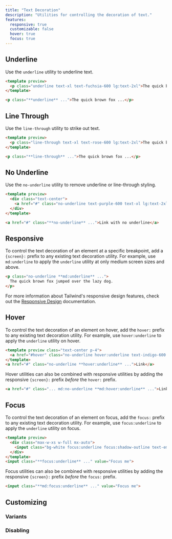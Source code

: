 ```yaml
---
title: "Text Decoration"
description: "Utilities for controlling the decoration of text."
features:
  responsive: true
  customizable: false
  hover: true
  focus: true
---
```




## Underline

Use the `underline` utility to underline text.

```html fuchsia
<template preview>
  <p class="underline text-xl text-fuchsia-600 lg:text-2xl">The quick brown fox jumped over the lazy dog.</p>
</template>

<p class="**underline** ...">The quick brown fox ...</p>
```

## Line Through

Use the `line-through` utility to strike out text.

```html rose
<template preview>
  <p class="line-through text-xl text-rose-600 lg:text-2xl">The quick brown fox jumped over the lazy dog.</p>
</template>

<p class="**line-through** ...">The quick brown fox ...</p>
```

## No Underline

Use the `no-underline` utility to remove underline or line-through styling.

```html purple
<template preview>
  <div class="text-center">
    <a href="#" class="no-underline text-purple-600 text-xl lg:text-2xl">Link with no underline</a>
  </div>
</template>

<a href="#" class="**no-underline** ...">Link with no underline</a>
```

## Responsive

To control the text decoration of an element at a specific breakpoint, add a `{screen}:` prefix to any existing text decoration utility. For example, use `md:underline` to apply the `underline` utility at only medium screen sizes and above.

```html
<p class="no-underline **md:underline** ...">
  The quick brown fox jumped over the lazy dog.
</p>
```

For more information about Tailwind's responsive design features, check out the [Responsive Design](/docs/responsive-design) documentation.

## Hover	

To control the text decoration of an element on hover, add the `hover:` prefix to any existing text decoration utility. For example, use `hover:underline` to apply the `underline` utility on hover.	

```html indigo	
<template preview class="text-center p-4">	
  <a href="#hover" class="no-underline hover:underline text-indigo-600 text-xl lg:text-2xl">Link</a>	
</template>	
<a href="#" class="no-underline **hover:underline** ...">Link</a>	
```	

Hover utilities can also be combined with responsive utilities by adding the responsive `{screen}:` prefix *before* the `hover:` prefix.	

```html	
<a href="#" class="... md:no-underline **md:hover:underline** ...">Link</a>	
```	

## Focus	

To control the text decoration of an element on focus, add the `focus:` prefix to any existing text decoration utility. For example, use `focus:underline` to apply the `underline` utility on focus.	

```html emerald	
<template preview>	
  <div class="max-w-xs w-full mx-auto">	
    <input class="bg-white focus:underline focus:shadow-outline text-emerald-900 appearance-none inline-block w-full border border-emerald-300 rounded py-3 px-4 focus:outline-none" value="Focus me" placeholder="Focus me">	
  </div>	
</template>	
<input class="**focus:underline** ..." value="Focus me">	
```	

Focus utilities can also be combined with responsive utilities by adding the responsive `{screen}:` prefix *before* the `focus:` prefix.	

```html	
<input class="**md:focus:underline** ..." value="Focus me">	
```

## Customizing

### Variants

<Variants plugin="textDecoration" />

### Disabling

<Disabling plugin="textDecoration" />
